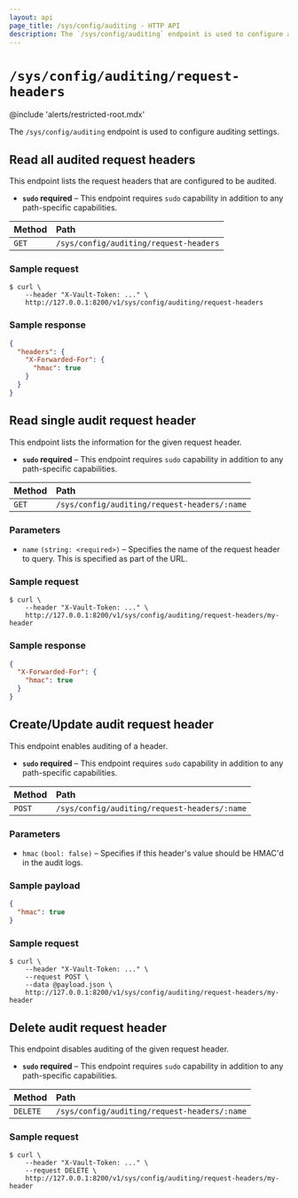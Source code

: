 ```yaml
---
layout: api
page_title: /sys/config/auditing - HTTP API
description: The `/sys/config/auditing` endpoint is used to configure auditing settings.
---
```


# `/sys/config/auditing/request-headers`

@include 'alerts/restricted-root.mdx'

The `/sys/config/auditing` endpoint is used to configure auditing settings.

## Read all audited request headers

This endpoint lists the request headers that are configured to be audited.

- **`sudo` required** – This endpoint requires `sudo` capability in addition to
  any path-specific capabilities.

| Method | Path                                   |
| :----- | :------------------------------------- |
| `GET`  | `/sys/config/auditing/request-headers` |

### Sample request

```shell-session
$ curl \
    --header "X-Vault-Token: ..." \
    http://127.0.0.1:8200/v1/sys/config/auditing/request-headers
```

### Sample response

```json
{
  "headers": {
    "X-Forwarded-For": {
      "hmac": true
    }
  }
}
```

## Read single audit request header

This endpoint lists the information for the given request header.

- **`sudo` required** – This endpoint requires `sudo` capability in addition to
  any path-specific capabilities.

| Method | Path                                         |
| :----- | :------------------------------------------- |
| `GET`  | `/sys/config/auditing/request-headers/:name` |

### Parameters

- `name` `(string: <required>)` – Specifies the name of the request header to
  query. This is specified as part of the URL.

### Sample request

```shell-session
$ curl \
    --header "X-Vault-Token: ..." \
    http://127.0.0.1:8200/v1/sys/config/auditing/request-headers/my-header
```

### Sample response

```json
{
  "X-Forwarded-For": {
    "hmac": true
  }
}
```

## Create/Update audit request header

This endpoint enables auditing of a header.

- **`sudo` required** – This endpoint requires `sudo` capability in addition to
  any path-specific capabilities.

| Method | Path                                         |
| :----- | :------------------------------------------- |
| `POST` | `/sys/config/auditing/request-headers/:name` |

### Parameters

- `hmac` `(bool: false)` – Specifies if this header's value should be HMAC'd in
  the audit logs.

### Sample payload

```json
{
  "hmac": true
}
```

### Sample request

```shell-session
$ curl \
    --header "X-Vault-Token: ..." \
    --request POST \
    --data @payload.json \
    http://127.0.0.1:8200/v1/sys/config/auditing/request-headers/my-header
```

## Delete audit request header

This endpoint disables auditing of the given request header.

- **`sudo` required** – This endpoint requires `sudo` capability in addition to
  any path-specific capabilities.

| Method   | Path                                         |
| :------- | :------------------------------------------- |
| `DELETE` | `/sys/config/auditing/request-headers/:name` |

### Sample request

```shell-session
$ curl \
    --header "X-Vault-Token: ..." \
    --request DELETE \
    http://127.0.0.1:8200/v1/sys/config/auditing/request-headers/my-header
```
